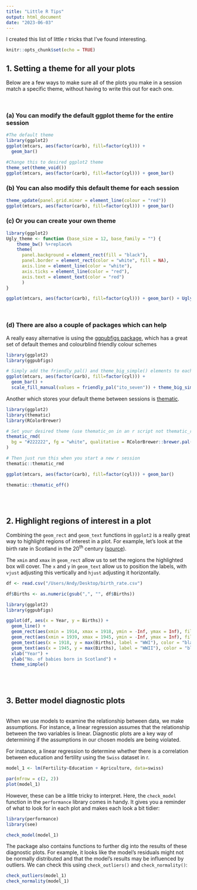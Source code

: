 ```yaml
---
title: "Little R Tips"
output: html_document
date: "2023-06-03"
---
```



I created this list of little r tricks that I've found interesting. 
```r
knitr::opts_chunk$set(echo = TRUE)
```


## 1. Setting a theme for all your plots

Below are a few ways to make sure all of the plots you make in a session match a specific theme, without having to write this out for each one.

<br>

### (a) You can modify the default ggplot theme for the entire session
```r
#The default theme
library(ggplot2)
ggplot(mtcars, aes(factor(carb), fill=factor(cyl))) + 
  geom_bar()

#Change this to desired ggplot2 theme
theme_set(theme_void())
ggplot(mtcars, aes(factor(carb), fill=factor(cyl))) + geom_bar()
```

### (b) You can also modify this default theme for each session
```r
theme_update(panel.grid.minor = element_line(colour = "red"))
ggplot(mtcars, aes(factor(carb), fill=factor(cyl))) + geom_bar()
```

### (c) Or you can create your own theme
```r
library(ggplot2)
Ugly_theme <- function (base_size = 12, base_family = "") {
    theme_bw() %+replace% 
    theme(
      panel.background = element_rect(fill = "black"),
      panel.border = element_rect(color = "white", fill = NA),
      axis.line = element_line(color = "white"),
      axis.ticks = element_line(color = "red"),
      axis.text = element_text(color = "red")
      )
}

ggplot(mtcars, aes(factor(carb), fill=factor(cyl))) + geom_bar() + Ugly_theme()
```

<br>

### (d) There are also a couple of packages which can help

A really easy alternative is using the [ggpubfigs package](https://github.com/JLSteenwyk/ggpubfigs#faq), which has a great set of default themes and colourblind friendly colour schemes
```r
library(ggplot2)
library(ggpubfigs)

# Simply add the friendly_pal() and theme_big_simple() elements to each ggplot command
ggplot(mtcars, aes(factor(carb), fill=factor(cyl))) + 
  geom_bar() + 
  scale_fill_manual(values = friendly_pal("ito_seven")) + theme_big_simple()
```

Another which stores your default theme between sessions is [thematic](https://rstudio.github.io/thematic/).
```r
library(ggplot2)
library(thematic)
library(RColorBrewer)

# Set your desired theme (use thematic_on in an r script not thematic_rmd())
thematic_rmd(
  bg = "#222222", fg = "white", qualitative = RColorBrewer::brewer.pal(8, "Dark2")
)

# Then just run this when you start a new r session
thematic::thematic_rmd

ggplot(mtcars, aes(factor(carb), fill=factor(cyl))) + geom_bar()

thematic::thematic_off()
```

<br><br>

## 2. Highlight regions of interest in a plot

Combining the `geom_rect` and `geom_text` functions in `ggplot2` is a really great way to highlight regions of interest in a plot. For example, let's look at the birth rate in Scotland in the 20^th^ century ([source](https://www.nrscotland.gov.uk/statistics-and-data/statistics/statistics-by-theme/vital-events/births/births-time-series-data)).

The `xmin` and `xmax` in `geom_rect` allow us to set the regions the highlighted box will cover. The `x` and `y` in `geom_text` allow us to position the labels, with `vjust` adjusting this vertically and `hjust` adjusting it horizontally.
```r
df <- read.csv("/Users/Andy/Desktop/birth_rate.csv")

df$Births <- as.numeric(gsub(",", "", df$Births))
```

```r
library(ggplot2)
library(ggpubfigs)

ggplot(df, aes(x = Year, y = Births)) +
  geom_line() +
  geom_rect(aes(xmin = 1914, xmax = 1918, ymin = -Inf, ymax = Inf), fill = "red", alpha = 0.002) +
  geom_rect(aes(xmin = 1939, xmax = 1945, ymin = -Inf, ymax = Inf), fill = "red", alpha = 0.002) +
  geom_text(aes(x = 1918, y = max(Births), label = "WWI"), color = "black", vjust = 30, hjust = -0.3, size = 3.5) +
  geom_text(aes(x = 1945, y = max(Births), label = "WWII"), color = "black", vjust = 30, hjust = -0.3, size = 3.5) +
  xlab("Year") +
  ylab("No. of babies born in Scotland") +
  theme_simple()
```

<br><br>

## 3. Better model diagnostic plots
<br>
When we use models to examine the relationship between data, we make assumptions. For instance, a linear regression assumes that the relationship between the two variables is linear. Diagnostic plots are a key way of determining if the assumptions in our chosen models are being violated.


For instance, a linear regression to determine whether there is a correlation between education and fertility using the `Swiss` dataset in r.
```r
model_1 <- lm(Fertility~Education + Agriculture, data=swiss)

par(mfrow = c(2, 2))
plot(model_1)
```

However, these can be a little tricky to interpret. Here, the `check_model` function in the `performance` library comes in handy. It gives you a reminder of what to look for in each plot and makes each look a bit tidier:
```r
library(performance)
library(see)

check_model(model_1)
```

The package also contains functions to further dig into the results of these diagnostic plots. For example, it looks like the model's residuals might not be normally distributed and that the model's results may be influenced by outliers. We can check this using `check_outliers()` and `check_normality()`:
```r
check_outliers(model_1)
check_normality(model_1)
```
<br>
